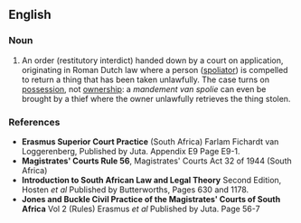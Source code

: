 ==English==

===Noun===
{{en-noun|mandementen van spolie|head=mandement van spolie}}

# {{lb|en|South Africa}} An order (restitutory interdict) handed down by a court on application, originating in Roman Dutch law where a person ([[spoliator]]) is compelled to return a thing that has been taken unlawfully. The case turns on [[possession]], not [[ownership]]: a ''mandement van spolie'' can even be brought by a thief where the owner unlawfully retrieves the thing stolen.

===References===
* '''Erasmus Superior Court Practice''' (South Africa) Farlam Fichardt van Loggerenberg, Published by Juta. Appendix E9 Page E9-1.
* '''Magistrates' Courts Rule 56''', Magistrates' Courts Act 32 of 1944 (South Africa)
* '''Introduction to South African Law and Legal Theory''' Second Edition, Hosten ''et al'' Published by Butterworths, Pages 630 and 1178.
* '''Jones and Buckle Civil Practice of the Magistrates' Courts of South Africa''' Vol 2 (Rules) Erasmus ''et al'' Published by Juta. Page 56-7
